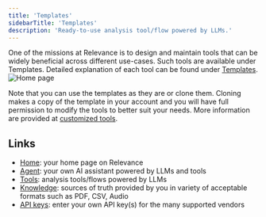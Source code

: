```yaml
---
title: 'Templates'
sidebarTitle: 'Templates'
description: 'Ready-to-use analysis tool/flow powered by LLMs.'
---
```


One of the missions at Relevance is to design and maintain tools that can be widely beneficial
across different use-cases.
Such tools are available under Templates.
Detailed explanation of each tool can be found under [Templates](/templates/introduction).
![Home page](/images/templates/templates-page.png)

Note that you can use the templates as they are or clone them. 
Cloning makes a copy of the template in your account and you will have full permission to modify the
tools to better suit your needs. More information are provided at [customized tools](/custom-tools/create-a-tool).


## Links
* [Home](/get-started/key-concepts/home): your home page on Relevance
* [Agent](/get-started/key-concepts/agent): your own AI assistant powered by LLMs and tools
* [Tools](/get-started/key-concepts/tools): analysis tools/flows powered by LLMs
* [Knowledge](/get-started/key-concepts/knowledge): sources of truth provided by you in variety of acceptable formats such as PDF, CSV, Audio
* [API keys](/get-started/key-concepts/api-keys): enter your own API key(s) for the many supported vendors 
